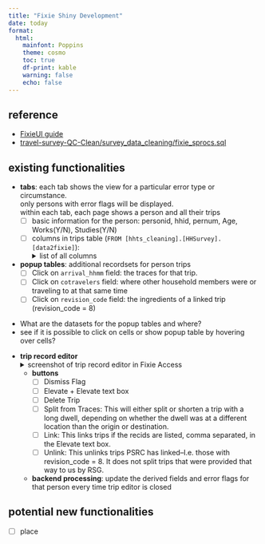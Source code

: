```yaml
---
title: "Fixie Shiny Development"
date: today
format: 
  html:
    mainfont: Poppins
    theme: cosmo
    toc: true
    df-print: kable
    warning: false
    echo: false
---
```


## reference 
- [FixieUI guide]( 
https://psrcwa.sharepoint.com/:w:/r/sites/DataScience/Shared%20Documents/Household%20Survey%20Data%20Cleaning/2021/FixieUI%20guide.docx?d=w0a989867236c4a8bb5387890699ab93b&csf=1&web=1&e=yQFyzG)
- [travel-survey-QC-Clean/survey_data_cleaning/fixie_sprocs.sql](https://github.com/psrc/travel-survey-QC-Clean/blob/91926e9c0392a5c48f11dd5f1a0956539f0bbdc9/survey_data_cleaning/fixie_sprocs.sql)

## existing functionalities
- **tabs**: each tab shows the view for a particular error type or circumstance. <br>
only persons with error flags will be displayed. <br>
within each tab, each page shows a person and all their trips
  - [ ] basic information for the person: personid, hhid, pernum, Age, Works(Y/N), Studies(Y/N)
  - [ ] columns in trips table (`FROM [hhts_cleaning].[HHSurvey].[data2fixie]`): 
  <details>
  <summary>list of all columns</summary>
    - tripnum
    - modes_desc
    - daynum
    - depart_dhm
    - arrive_dhm
    - miles
    - mph
    - linear_miles
    - linear_mph
    - Error
    - cotravelers
    - origin_purpose
    - dest_name
    - dest_purpose
    - duration_at_dest
    - origin_coord
    - dest_coord
    - rc
    - elevate_issue
  </details>

- **popup tables**: additional recordsets for person trips
  - [ ] Click on `arrival_hhmm` field: the traces for that trip.
  - [ ] Click on `cotravelers` field: where other household members were or traveling to at that same time
  - [ ] Click on `revision_code` field: the ingredients of a linked trip (revision_code = 8)
    

::: {.callout-important}
- What are the datasets for the popup tables and where?
- see if it is possible to click on cells or show popup table by hovering over cells?
:::



- **trip record editor**
  <details>
  <summary>screenshot of trip record editor in Fixie Access</summary>
    ![trip record editor in Fixie Access](Screenshot_Access_trip_record_editor.png)
  </details>
  - **buttons**
    - [ ] Dismiss Flag
    - [ ] Elevate + Elevate text box
    - [ ] Delete Trip
    - [ ] Split from Traces: This will either split or shorten a trip with a long dwell, depending on whether the dwell was at a different location than the origin or destination.
    - [ ] Link: This links trips if the recids are listed, comma separated, in the Elevate text box.
    - [ ] Unlink: This unlinks trips PSRC has linked--I.e. those with revision_code = 8. It does not split trips that were provided that way to us by RSG.
  
  - **backend processing**: update the derived fields and error flags for that person every time trip editor is closed



## potential new functionalities
- [ ] place